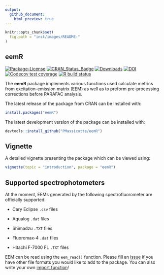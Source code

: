 ```yaml
---
output:
  github_document:
    html_preview: true
---
```


<!-- README.md is generated from README.Rmd. Please edit that file -->

```r
knitr::opts_chunk$set(
  fig.path = "inst/images/README-"
)
```

## eemR

<!-- badges: start -->

[![Package-License](https://img.shields.io/badge/license-GPL%20%28%3E=%202%29-brightgreen.svg?style=flat)](http://www.gnu.org/licenses/gpl-2.0.html) [![CRAN_Status_Badge](http://www.r-pkg.org/badges/version/eemR)](https://cran.r-project.org/package=eemR) [![Downloads](http://cranlogs.r-pkg.org/badges/eemR?color=brightgreen)](https://www.r-pkg.org:443/pkg/eemR) [![DOI](https://zenodo.org/badge/DOI/10.5281/zenodo.3257526.svg)](https://doi.org/10.5281/zenodo.3257526)
[![Codecov test coverage](https://codecov.io/gh/PMassicotte/eemR/branch/main/graph/badge.svg)](https://app.codecov.io/gh/PMassicotte/eemR?branch=main)
[![R build status](https://github.com/PMassicotte/eemR/workflows/R-CMD-check/badge.svg)](https://github.com/PMassicotte/eemR/actions)

<!-- badges: end -->

The **eemR** package implements various functions used calculate metrics from excitation-emission matrix (EEM) as well as to preform pre-processing corrections before PARAFAC analysis.

The latest release of the package from CRAN can be installed with:

```r
install.packages("eemR")
```

The latest development version of the package can be installed with:

```r
devtools::install_github("PMassicotte/eemR")
```

## Vignette

A detailed vignette presenting the package which can be viewed using:

```r
vignette(topic = "introduction", package = "eemR")
```

## Supported spectrophotometers

At the moment, EEMs generated by the following spectrofluorometer are officially supported.

- Cary Eclipse `.csv` files

- Aqualog `.dat` files

- Shimadzu `.TXT` files

- Fluoromax-4 `.dat` files

- Hitachi F-7000 FL `.TXT` files

EEM can be read using the `eem_read()` function. Please fill an [issue](https://github.com/PMassicotte/eemR/issues) if you have other file formats you would like to add to the package. You can also write your own [import function](http://pmassicotte.github.io/eemR/articles/custom-import-function.html)!
